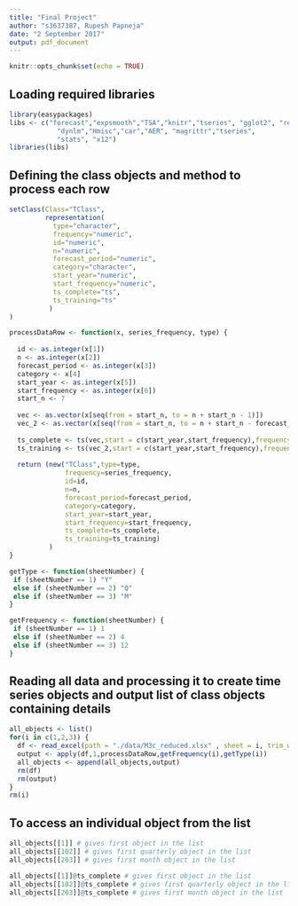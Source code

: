 ```yaml
---
title: "Final Project"
author: "s3637387, Rupesh Papneja"
date: "2 September 2017"
output: pdf_document
---
```


```r
knitr::opts_chunk$set(echo = TRUE)
```


## Loading required libraries

```r
library(easypackages)
libs <- c("forecast","expsmooth","TSA","knitr","tseries", "gglot2", "readxl",
            "dynlm","Hmisc","car","AER", "magrittr","tseries",
            "stats", "x12")
libraries(libs)

```
## Defining the class objects and method to process each row

```r

setClass(Class="TClass",
         representation(
           type="character",
           frequency="numeric",
           id="numeric",
           n="numeric", 
           forecast_period="numeric",
           category="character",
           start_year="numeric",
           start_frequency="numeric",
           ts_complete="ts",
           ts_training="ts"
          )
)

processDataRow <- function(x, series_frequency, type) {
  
  id <- as.integer(x[1])
  n <- as.integer(x[2])
  forecast_period <- as.integer(x[3])
  category <- x[4]
  start_year <- as.integer(x[5])
  start_frequency <- as.integer(x[6])
  start_n <- 7
  
  vec <- as.vector(x[seq(from = start_n, to = n + start_n - 1)])
  vec_2 <- as.vector(x[seq(from = start_n, to = n + start_n - forecast_period - 1)]) # change formula for training set if required
  
  ts_complete <- ts(vec,start = c(start_year,start_frequency),frequency=series_frequency)
  ts_training <- ts(vec_2,start = c(start_year,start_frequency),frequency=series_frequency)
  
  return (new("TClass",type=type,
              frequency=series_frequency,
              id=id,
              n=n,
              forecast_period=forecast_period,
              category=category,
              start_year=start_year,
              start_frequency=start_frequency,
              ts_complete=ts_complete,
              ts_training=ts_training)
          )
}

getType <- function(sheetNumber) {
 if (sheetNumber == 1) "Y"
 else if (sheetNumber == 2) "Q"
 else if (sheetNumber == 3) "M"
}

getFrequency <- function(sheetNumber) {
 if (sheetNumber == 1) 1
 else if (sheetNumber == 2) 4
 else if (sheetNumber == 3) 12
}

```

## Reading all data and processing it to create time series objects and output list of class objects containing details

```r
all_objects <- list()
for(i in c(1,2,3)) {
  df <- read_excel(path = "./data/M3c_reduced.xlsx" , sheet = i, trim_ws = TRUE)
  output <- apply(df,1,processDataRow,getFrequency(i),getType(i))
  all_objects <- append(all_objects,output)
  rm(df)
  rm(output)
}
rm(i)
```

## To access an individual object from the list

```r
all_objects[[1]] # gives first object in the list
all_objects[[102]] # gives first quarterly object in the list
all_objects[[203]] # gives first month object in the list
```
```r
all_objects[[1]]@ts_complete # gives first object in the list
all_objects[[102]]@ts_complete # gives first quarterly object in the list
all_objects[[203]]@ts_complete # gives first month object in the list
```


